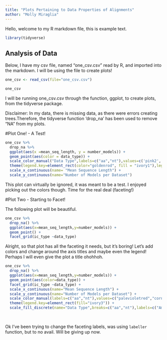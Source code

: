 ```yaml
---
title: "Plots Pertaining to Data Properties of Alignments"
author: "Molly Miraglia"
---
```

Hello, welcome to my R markdown file, this is example text.


```r
library(tidyverse)
```
## Analysis of Data
Below, I have my csv file, named "one_csv.csv" read by R, and imported into the markdown. I will be using the file to create plots!

```r
one_csv <- read_csv(file="one_csv.csv")
```

```r
one_csv
```
I will be running one_csv.csv through the function, ggplot, to create plots, from the tidyverse package.

Disclaimer: In my data, there is missing data, as there were errors creating trees.Therefore, the tidyverse function 'drop_na' has been used to remove "NA" from my plots.

#Plot One! - A Test!
```r
one_csv %>%
  drop_na %>%
  ggplot(aes(x =mean_seq_length, y = number_models)) + 
  geom_point(aes(color = data_type)) +
  scale_color_manual("Data Type",labels=c("aa","nt"),values=c('pink2','lightskyblue')) +
  theme(legend.key=element_rect(color="goldenrod", fill = "ivory1"),legend.background = element_rect(fill="pink", color = "grey")) +
  scale_x_continuous(name= "Mean Sequence Length") +
  scale_y_continuous(name="Number of Models per Dataset")
```

This plot can virtually be ignored, it was meant to be a test. I enjoyed picking out the colors though. Time for the real deal (faceting!)


#Plot Two - Starting to Facet!

The following plot will be beautiful.

```r
one_csv %>%
  drop_na() %>%
  ggplot(aes(x=mean_seq_length,y=number_models)) +
  geom_point() + 
  facet_grid(ic_type ~data_type)
```
Alright, so that plot has all the faceting it needs, but it's boring! Let's add colors and change around the axis titles and maybe even the legend! Perhaps I will even give the plot a title ohohhoh.


```r

one_csv %>%
  drop_na() %>%
  ggplot(aes(x=mean_seq_length,y=number_models)) +
  geom_point(aes(color=data_type)) + 
  facet_grid(ic_type ~data_type) +
  scale_x_continuous(name="Mean Sequence Length") +
  scale_y_continuous(name="Number of Models per Dataset") +
  scale_color_manual(labels=c("aa","nt"),values=c("palevioletred","cornflowerblue")) +
  theme(legend.key=element_rect(fill="ivory3")) +
  scale_fill_discrete(name="Data Type",breaks=c("aa","nt"),labels=c("Amino Acid Data","Nucleotide Data"))
  
  
```

Ok I've been trying to change the faceting labels, was using `labeller` function, but to no avail. Will be giving up now.




